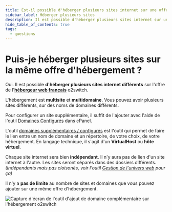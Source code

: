 ```yaml
---
title: Est-il possible d'héberger plusieurs sites internet sur une offre d'hébergement o2switch ?
sidebar_label: Héberger plusieurs sites
description: Il est possible d'héberger plusieurs sites internet sur une offre o2switch, il n'y a pas de limite
hide_table_of_contents: true
tags:
  - questions
---
```

# Puis-je héberger plusieurs sites sur la même offre d'hébergement ?

Oui. Il est possible **d'héberger plusieurs sites internet différents** sur l'offre de l'**[hébergeur web
français](https://www.o2switch.fr/hebergement-illimite/)** o2switch. 

L'hébergement est **multisite** et **multidomaine**. Vous pouvez avoir plusieurs sites différents, sur des noms de
domaines différents. 

Pour configurer un site supplémentaire, il suffit de l'ajouter avec l'aide de l'outil [Domaines
Configurés](/cpanel/domaines/configuration-domaine) dans cPanel.

L'outil [domaines supplémentaires / configurés](/cpanel/domaines/configuration-domaine) est l'outil qui permet de faire
le lien entre un nom de domaine et un répertoire, de votre choix, de votre hébergement. En langage technique, il s'agit
d'un **VirtualHost** ou **hôte virtuel**.

Chaque site internet sera bien **indépendant**. Il n'y aura pas de lien d'un site internet à l'autre. Les sites seront
séparés dans des dossiers différents. *(Indépendants mais pas cloisonés, voir l'outil [Gestion de l'univers
web](/cpanel/o2switch/univers-web-sous-comptes) pour ça)*

Il n'y a **pas de limite** au nombre de sites et domaines que vous pouvez ajouter sur une même offre d'hébergement. 

<Image
    src="/img/docs/cpanel/domaines/configurer-domaine-supplementaire.png"
    title="Ajout d'un domaine additionnel sur l'hébergement o2switch"
    caption="Formulaire de configuration d'un nom de domaine supplémentaire sur l'hébergement o2switch"
    alt="Capture d'écran de l'outil d'ajout de domaine complémentaire sur l'hébergement o2switch"
/>

